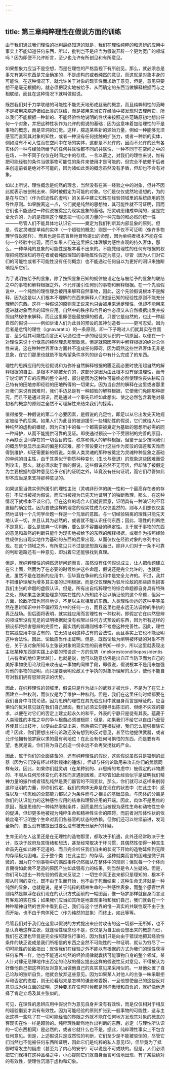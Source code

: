 ```yaml
---
---
---
```

title: 第三章纯粹理性在假说方面的训练
---




由于我们通过我们理性的批判最终知道的就是，我们在理性纯粹的和思辨的应用中事实上不能知道任何东西，所以，批判岂不是应当为假说开辟一个更为宽广的领域吗？因为即便不允许断言，至少也允许有所创见和有所意见。

如果想象力应当不是空想，而是在理性的严格监视下有所创见，那么，就必须总是事先有某种东西是完全确定的，不是虚构的或者纯然的意见，而这就是对象本身的可能性。在这种情况下，就允许关于对象的现实性而求助于意见，但是，意见只要想不是毫无根据的，就必须把现实地被给予、从而确定的东西当做解释根据而与之相联结，而且在这种情况下就叫做假说。

既然我们对于力学联结的可能性不能先天地形成丝毫的概念，而且纯粹知性的范畴不是被用来臆造诸如此类的联结，而是被用来当它在经验中被发现时去理解它，所以我们不能根据一种新的、不能经验性地说明的性状来按照这些范畴原初地想出任何一个对象，并把这种性状作为允许的假说的基础；因为这意味着加给理性的不是事物的概念，而是空洞的幻觉。这样，臆造某些新的源始力量，例如一种能够无须感官而直观其对象的知性，或者一种没有任何接触的扩张力，或者一种新的实体，例如没有不可入性而在空间中在场的实体，这都是不允许的，因而不允许的还有各实体的一种与经验所给予的任何共联性都不同的共联性，一种不同于在空间之中的在场，一种不同于仅仅在时间之中的存续。一言以蔽之，对我们的理性来说，惟有把可能经验的条件当做事物可能性的条件来使用才是可能的，但完全不依赖于后者来创造前者是绝对不可能的，因为诸如此类的概念虽然没有矛盾，但却也不会有对象。

如以上所说，理性概念是纯然的理念，当然没有在某一经验之中的对象，但并不因此就表示被创制出来、同时被假定为可能的对象。它们是仅仅或然地设想的，为的是在与它们（作为启迪性的虚构）的关系中建立知性在经验领域里的系统应用的范导性原则。如果脱离这一点，它们就是纯然的思想物，其可能性就不可证明，因而它们也不能通过一种假说被奠定为现实显象的基础。把灵魂思维成单纯的，这是完全允许的，为的是按照这个理念把一切心灵力量的一种完备的和必然的统一性———尽管人们不能具体地认识它———奠定为我们判断其内部显象的原则。但是，假定灵魂是单纯的实体（一个超验的概念）则是一个不仅不可证明（像许多物理学假说那样）、而且也是任意盲目地冒险提出的命题，因为单纯者根本不能在任何一个经验中出现，而且如果人们在这里把实体理解为感性直观的持久客体，那么，一种单纯的显象的可能性是根本看不出来的。不能凭借理性的任何有根据的权限把纯然理知的存在者或者纯然理知的事物属性假定为意见，尽管（因为人们对它们的可能性或者不可能性没有任何概念）也不能通过任何自以为更好的洞识来独断地拒斥它们。

为了说明被给予的显象，除了按照显象已知的规律被设定在与被给予的显象的联结之中的事物和解释根据之外，不允许援引任何别的事物和解释根据。在一个先验假说中，一个纯然的理性理念被用来解释自然事物，因此，这个先验假说根本不是解释，因为这是以人们根本不理解的东西来解释人们根据已知的经验性原则不能充分理解的东西。这样一种假说的原则真正说来也只会被用来满足理性，但却不能用来促进就对象而言的知性应用。自然中的秩序和合目的性必须又从自然根据出发并按照自然规律来解释，而且这里即便是最放肆的假说，只要它是自然的，也比一种超自然的假说———例如诉诸人们为此目的预设的属神创造者———更可忍受。因为后者是怠惰的理性（ignavaratio）的一条原则，即一下子略过人们就其实在性而言、至少就其可能性而言还可以通过进一步的经验来认识的一切原因，以便在一个对理性来说十分惬意的纯然理念那里歇息。但是就原因序列中解释根据的绝对总体性来说，这在种种世界客体方面并不造成任何障碍，因为既然这些世界客体无非是显象，在它们那里也就绝不能希望条件序列的综合中有什么完成了的东西。

理性的思辨应用的先验假说和为弥补自然解释根据的匮乏而必要时使用超自然的解释根据的自由，是根本不能被允许的，这部分是因为由此根本没有促进理性，而毋宁说切断了它的应用的整个进程，部分是因为这种许可最终必然使理性丧失耕耘自己特有的田地亦即经验的田地所得的一切果实。因为当自然的解释在这里或者那里对我们来说有困难时，我们手边总是有一种超验的解释根据，它使我们免除那种研究，而且不是通过洞识，而是通过一个事先已经如此想出、使之必然包含着绝对最初者的概念的原则之全然不可理解性来结束我们的探索。

值得接受一种假说的第二个必要因素，是假说的充足性，即足以从它出发先天地规定被给予的后果。如果人们为此目的被迫援引一些辅助性的假说，它们就给人以一种纯然的虚构的嫌疑，因为它们中的每一个都需要被奠定为基础的思想所必需的同一种辩护，从而不能提供可靠的见证。即使通过预设一个不受限制的完善的原因，不再缺乏世间存在的一切合目的性、秩序和伟大的解释根据，但鉴于至少按照我们的概念毕竟显示出来的偏差和灾难，那个预设要对付这些作为反驳的偏差和灾难而得到维护，却还需要新的假说。如果人类灵魂的那种被奠定为灵魂种种显象之基础的单纯的自主性，由于其类似于物质种种变化（生长与衰退）的现象这些困难而受到攻击，那么，就必须求助于新的假说，这些假说虽然不无可信，但却除了被假定为主要根据的那种意见给予它们的证明之外，毕竟没有任何证明，而它们尽管如此却本应当是来支持那种意见的。

如果这里当做实例所援引的理性主张（灵魂非形体的统一性和一个最高存在者的存在）不应当被视为假说，而应当被视为已先天地证明了的独断教理，那么，在这种情况下就根本不谈它们。但在这样的场合人们就要留意，证明具有一种演证的不容置疑的确定性。因为要使这样的理念的现实性成为仅仅盖然的，则与人们想仅仅盖然地证明一个几何学命题一样是一个荒唐的意图。与一切经验隔离的理性只能先天地认识一切，并且认其为必然的，或者就不能认识任何东西；因此，理性的判断绝不是意见，要么是放弃一切判断，要么是不容置疑的确定性。关于属于事物的东西的意见和盖然的判断只能作为现实地被给予的东西的解释根据，或者作为按照经验性规律出自现实地作为基础的东西的后果出现，从而仅仅在经验对象的序列中出现。在这个领域之外，有所意见只不过是思想游戏而已，除非人们对于一条不可靠的判断道路还有一种意见，即沿着它还能够找到真理。

但是，就纯粹理性的纯然思辨问题而言，虽然没有任何假说成立，让人把命题建立在它上面，然而为了在必要的时候维护这些命题，假说还是完全允许的，也就是说，虽然不是在独断的应用中，但毕竟在争辩的应用中是完全允许的。不过，我并不把维护理解为增多其主张的证明根据，而是仅仅理解为驳斥论敌的那些应当损害我们主张的命题的虚假认识。但是，所有出自纯粹理性的综合命题都自身具有特殊之处，即如果主张某些理念的实在性的人所知绝不足以确证他的这个命题，但另一方面，论敌所知也同样地少，不足以主张相反的东西。人类理性命运的这种平等虽然在思辨知识中并不偏袒双方中的任何一方，而且这里也是永远无法调停的争执的真正战场。但后面将表明，就实践应用而言理性有一种权利，即假定它在纯然思辨的领域里没有充足的证明根据就没有权限以任何方式预设的东西，因为所有这样的预设都将损害思辨的完善性，而实践的旨趣则根本不考虑这种完善性。因此，理性在实践应用中是占有的，它无须证明这种占有的合法性，而且事实上它也不能证明这种合法性。因此，论敌应当作出证明。但是，既然论敌为阐明被怀疑的对象不存在，关于该对象所知与主张该对象的现实性的前者所知一样少，所以这里就表现出主张某种东西是实践上必要的预设这一方的优势（meliorestconditiopossidentis［占有者的地位更优越］）。也就是说，他可以随意仿佛是出自正当防卫而为自己的美好事物使用论敌用来攻击这一事物的同样手段，即假说，假说根本不是用来加强对他的事物的证明，而只是要表明论敌关于争执的对象所理解的太少，使他不能自夸对我们拥有思辨洞识的优势。

因此，在纯粹理性的领域里，假说只是作为战斗的武器才被允许，不是为了在它上面建立一种权利，而仅仅是为了维护一种权利。但是，我们在这里任何时候都要在我们自身中寻找论敌。因为思辨的理性在其先验应用中就自身而言是辩证的。应当惧怕的反对意见就在我们自己里面。我们必须立刻搜寻出陈旧的、但绝不失效的要求，以便在对它们的否定上建立起永久的和平。外表的宁静只是徒有其表。蕴藏于人类理性的本性之中的争斗根苗必须被根除；但是，如果我们不给它以自由乃至营养使其长出枝叶，以便由此彰显出来，然后把它们连根拔掉，我们怎么能够根除它呢？因此，你们要想出任何论敌还没有想到的反对意见，甚至给他提供武器，或者允许他拥有他梦寐以求的最有利地位！在此没有任何可惧怕的东西，而是要有希望，也就是说，你们将为自己创造一份永远不会再受搅扰的产业。

因此，属于你们的全面装备的，还有纯粹理性的假说，这些假说虽然只是铅制的武器（因为它们没有经过经验规律的锤炼），但却与任何论敌用来攻击你们的武器同样有效。因此，如果你们就灵魂（在某种别的、非思辨的考虑中）被假定的非物质的、不服从任何形体变化的本性而言遇到困难，即尽管如此经验似乎是证明我们精神力量的振作或者错乱纯然是我们器官的不同变状，那么，你们就可以这样来削弱这种证明的力量，即你们假定，我们的肉体无非是在现在的状态中（在此生中）感性以及一切思维的全部能力都以之为条件而与之相关的基础显象。与肉体的分离是你们的认识能力的这种感性应用的结束和理智应用的开端。因此，肉体不是思维的原因，而是思维的一种纯然限制条件，因而虽然应当被视为感性生命和动物性生命的促进，但却更多地被视为纯粹生命和精神性生命的障碍，而前者对形体性状的依赖丝毫不证明整个生命对我们各器官的状态的依赖。但你们还可以继续前进，发现全新的、要么没有被提出过要么没有被充分展开的怀疑。

生育无论在人这里还是在无理性的造物那里，都取决于机遇，此外还经常取决于生计，取决于政府及其情绪和想法，甚至经常取决于坏习惯，其偶然性使得一种其生命首先在如此微不足道的、而且完全听任我们自由的状况下开始的造物延伸到无限的存续极为困难。至于整个类（在此尘世）的存续，这种就类而言的困难是微乎其微的，因为在个别事物中的偶然事件仍然服从在整体中的规则；但就每一个个体而言期待如此微不足道的原因产生如此强有力的结果，则当然是令人生疑的。但是，你们可以提出一种先验的假说来反驳之：一切生命真正说来都只是理知的，根本不服从时间的变化，既不由于生而开始，也不由于死而结束；这种生命无非就是一种纯然的显象，也就是说，是关于纯粹的精神生命的一种感性表象，而整个感官世界则纯然是飘浮在我们现在的认识方式面前的一幅图画，像一场梦那样就自身而言没有客观的实在性；如果我们应当如其所是地直观事物和我们自己，我们就会在一个种种精神自然的世界中看到自己，我们与这个世界的惟一真实的共联性既不由于生而开始，也不由于肉体死亡（作为纯然的显象）而终止，如此等等。

尽管我们对于我们在这里以假说的方式提出来应付攻击的这一切都一无所知，也不是认真地这样主张，就连理性理念也不是，仅仅是为自卫而设想出来的概念而已，我们在这里也毕竟是完全按照理性行事的，因为我们只是向由于错误地把其经验性条件的缺乏说成是我们所相信的东西之全然不可能性的一种证明、就认为穷尽了一切可能性的论敌指出：就像我们在经验之外不能以有根据的方式为我们的理性获得任何东西一样，他也不能通过纯然的经验规律就囊括可能事物自身的整个领域。某人针对肆无忌惮地作出否定的论敌的僭妄提出这样的假说性反对意见，不得被认为好像他自己把这样的反对意见当做他自己的真实意见来采用似的。一旦他处置了自己论敌的独断自负，他就会放弃这些意见。因为如果某人对他人的主张一味采取拒斥和否定的态度，则无论看起来是怎样的谦逊和委婉，一旦他想使自己的这些反对意见成为对立面的证明，这种要求在任何时候都是同样傲慢和自负的，就好像他选择了肯定立场及其主张似的。

可见，在理性的思辨应用中假说作为意见自身并没有有效性，而是仅仅相对于相反的超验僭妄才具有有效性。因为可能经验的原则扩张到一般事物的可能性，这与主张这样一些除了在一切可能经验的界限之外就不能在任何地方发现其对象的概念的客观实在性一样是超验的。纯粹理性断然地作出判断的东西，必定（与理性所认识的一切东西相同）是必然的，或者它就什么也不是。据此，纯粹理性事实上不包含任何意见。但是，上述假说只是或然性的判断，它们至少是不能被驳倒的，尽管它们当然也不能被任何东西所证明，因此它们是纯粹的私人意见(5)，但毕竟为了抵御时常发生的疑虑（甚至为了内心的安宁）可以说是不可或缺的。但是，人们必须把它们保持在这种品格之中，小心提防它们就自身而言可信地出现，有了某些绝对的有效性，使理性沉溺于虚构和幻象。